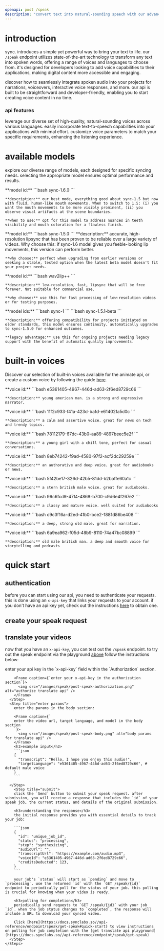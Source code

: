 ```yaml
---
openapi: post /speak
description: "convert text into natural-sounding speech with our advanced text-to-speech technology. this api tailors audio outputs to fit your needs, whether for narrations, voiceovers, or enhancing user experience with voice responses."
---
```


# introduction
sync. introduces a simple yet powerful way to bring your text to life. our `/speak` endpoint utilizes state-of-the-art technology to transform any text into spoken words, offering a range of voices and languages to choose from. it's designed for developers looking to add voice capabilities to their applications, making digital content more accessible and engaging.

discover how to seamlessly integrate spoken audio into your projects for narrations, voiceovers, interactive voice responses, and more. our api is built to be straightforward and developer-friendly, enabling you to start creating voice content in no time.

### api features

<Card title="natural-sounding voices" icon="microphone-lines" iconType="duotone">
  leverage our diverse set of high-quality, natural-sounding voices across various languages.
</Card>
<Card title="flexible integration" icon="puzzle-piece" iconType="duotone">
  easily incorporate text-to-speech capabilities into your applications with minimal effort.
</Card>
<Card title="customization options" icon="sliders" iconType="duotone">
  customize voice parameters to match your specific requirements, enhancing the listening experience.
</Card>

# available models

explore our diverse range of models, each designed for specific syncing needs. selecting the appropriate model ensures optimal performance and results.

<AccordionGroup>
  <Accordion icon="star" title="sync-1.6.0 (top-tier sync)">
    **model id:** 
    ```bash 
    sync-1.6.0
    ```

    **description:** our best mode, everything good about sync-1.5 but now with fluid, human-like mouth movements. When to switch to 1.5: (i) you want the mouth movements to be more visibly prominent, (ii) you observe visual artifacts at the scene boundaries.

    **when to use:** opt for this model to address nuances in teeth visibility and mouth coloration for a flawless finish.
  </Accordion>

  <Accordion icon="circle-check" title="sync-1.5.0 (stable and tested)">
    **model id:** 
    ```bash 
    sync-1.5.0
    ```
    **description:** accurate, high-resolution lipsync that has been proven to be reliable over a large variety of videos. Why choose this: if sync-1.6 model gives you feeble-looking lip movements, this version can perform better.

    **why choose:** perfect when upgrading from earlier versions or seeking a stable, tested option when the latest beta model doesn't fit your project needs.
  </Accordion>

  <Accordion icon="bolt" title="wav2lip++ (fast and free to use)">
    **model id:** 
    ```bash
    wav2lip++
    ```

    **description:** low-resolution, fast, lipsync that will be free forever. Not suitable for commercial use.

    **why choose:** use this for fast processing of low-resolution videos or for testing purposes.
  </Accordion>

  <Accordion icon="box-archive" title="sync-1, sync-1.5.1-beta (legacy support)">
    **model ids:** 
    ```bash
    sync-1
    ```
     ```bash
    sync-1.5.1-beta
    ```

    **description:** offering compatibility for projects initiated on older standards, this model ensures continuity. automatically upgrades to sync-1.5.0 for enhanced outcomes.

    **legacy advantage:** use this for ongoing projects needing legacy support with the benefit of automatic quality improvements.
  </Accordion>
</AccordionGroup>

# built-in voices

Discover our selection of built-in voices available for the animate api, or create a custom voice by following the guide [here](https://docs.synclabs.so//api-reference/endpoint/voices/post-voice).

<AccordionGroup>
  <Accordion icon="volume-high" title="default male">
    **voice id:** 
    ```bash 
    e5361405-4967-446d-ad63-2f6ed8729c66
    ```

    **description:** young american man. is a strong and expressive narrator.
  </Accordion>
  <Accordion icon="volume-high" title="young american male">
    **voice id:** 
    ```bash 
    11f2c933-f41a-423d-bafd-e61402fa5d0c
    ```

    **description:** a calm and assertive voice. great for news on tech and trendy topics.
  </Accordion>
  <Accordion icon="volume-high" title="young american female">
    **voice id:** 
    ```bash 
    78112179-67dc-43b0-aa89-4897beec5e2f
    ```

    **description:** a young girl with a chill tone, perfect for casual conversations.
  </Accordion>
  <Accordion icon="volume-high" title="middle-aged american male">
    **voice id:** 
    ```bash 
    8eb74242-f9ad-4580-97f2-acf2dc29259e
    ```

    **description:** an authorative and deep voice. great for audiobooks or news.
  </Accordion>
  <Accordion icon="volume-high" title="middle-aged british male">
    **voice id:** 
    ```bash 
    5f42be17-326d-42b5-81dd-b2baffe60a1c
    ```

    **description:** a stern british male voice. great for audiobooks.
  </Accordion>
  <Accordion icon="volume-high" title="middle-aged british female">
    **voice id:** 
    ```bash 
    99c6fcd9-47f4-4868-b700-c9d6e4f267e2
    ```

    **description:** a classy and mature voice. well suited for audiobooks
  </Accordion>
  <Accordion icon="volume-high" title="old american male">
    **voice id:** 
    ```bash 
    c9c3f16a-d2ed-41b0-bce2-1881d86be408
    ```

    **description:** a deep, strong old male. great for narration.
  </Accordion>
  <Accordion icon="volume-high" title="old british male">
    **voice id:** 
    ```bash 
    6a9ea962-f05d-48b9-8110-74a47bc08899
    ```

    **description:** old male british man. a deep and smooth voice for storytelling and podcasts
  </Accordion>
</AccordionGroup>


# quick start

## authentication
before you can start using our api, you need to authenticate your requests. this is done using an `x-api-key` that links your requests to your account. if you don't have an api key yet, check out the instructions [here](https://docs.synclabs.so//api-reference/quickstart#generate-an-api-key) to obtain one.

## create your speak request

## translate your videos

now that you have an `x-api-key`, you can test out the `/speak` endpoint. to try out the speak endpoint via the playground [above](/api-reference/endpoint/speak/post-speak) follow the instructions below:

<AccordionGroup>
  <Accordion icon="book" title="generate speech via the api playground">
    <Steps>
      <Step title="authorize">
        enter your api key in the `x-api-key` field within the `Authorization` section.

        <Frame caption={`enter your x-api-key in the authorization section`}>
          <img src="/images/speak/post-speak-authorization.png" alt="authorize translate api" />
        </Frame>
      </Step>
      <Step title="enter params">
        enter the params in the body section:

        <Frame caption={`
        enter the video url, target language, and model in the body section
        `}>
          <img src="/images/speak/post-speak-body.png" alt="body params for translate api" />
        </Frame>
        <h3>example input</h3>
        ```json
        {
          "transcript": "Hello, I hope you enjoy this audio!",
          "targetLanguage": "e5361405-4967-446d-ad63-2f6ed8729c66", # default male voice
        }
        ```
      
      </Step>
        <Step title="submit">
        click the `Send` button to submit your speak request. after submission, you will receive a response that includes the `id` of your speak job, the current status, and details of the original submission.

        <h3>understanding the response</h3>
        the initial response provides you with essential details to track your job:

        ```json
        {
          "id": "unique_job_id",
          "status": "processing",
          "step": "synthesizing",
          "audioUrl": "",
          "transcriptUrl": "https://example.com/audio.mp3",
          "voiceId": "e5361405-4967-446d-ad63-2f6ed8729c66",
          "creditsDeducted": 123,
        }
        ```

        your job's `status` will start as `pending` and move to `processing`. use the returned `id` with the `GET /speak/{id}` endpoint to periodically poll for the status of your job. this polling is crucial for knowing when your video is ready.

        <h3>polling for completion</h3>
        periodically send requests to `GET /speak/{id}` with your job `id`. when the job status changes to `completed`, the response will include a URL to download your synced video.

        Click [here](https://docs.synclabs.so//api-reference/endpoint/speak/get-speak#quick-start) to view instructions on polling for job completion with the [get translate api playground](https://docs.synclabs.so//api-reference/endpoint/speak/get-speak)
      </Step>
    </Steps>
  </Accordion>
</AccordionGroup>